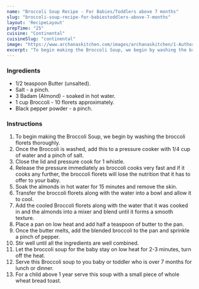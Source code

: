 ---
name: "Broccoli Soup Recipe - For Babies/Toddlers above 7 months"
slug: "broccoli-soup-recipe-for-babiestoddlers-above-7-months"
layout: 'RecipeLayout'
prepTime: "25"
cuisine: "Continental"
cuisineSlug: "continental"
image: "https://www.archanaskitchen.com/images/archanaskitchen/1-Author/sandhya-archanaskitchen.com/Broccoli_Soup_For_Babies_Toddlers_above_7_months.jpg"
excerpt: "To begin making the Broccoli Soup, we begin by washing the broccoli florets thoroughly"
---

### Ingredients

- 1/2 teaspoon Butter (unsalted).
- Salt - a pinch.
- 3 Badam (Almond) - soaked in hot water.
- 1 cup Broccoli - 10 florets approximately.
- Black pepper powder - a pinch.

### Instructions

1. To begin making the Broccoli Soup, we begin by washing the broccoli florets thoroughly.
1. Once the Broccoli is washed, add this to a pressure cooker with 1/4 cup of water and a pinch of salt.
1. Close the lid and pressure cook for 1 whistle.
1. Release the pressure immediately as broccoli cooks very fast and if it cooks any further, the broccoli florets will lose the nutrition that it has to offer to your baby.
1. Soak the almonds in hot water for 15 minutes and remove the skin.
1. Transfer the broccoli florets along with the water into a bowl and allow it to cool.
1. Add the cooled Broccoli florets along with the water that it was cooked in and the almonds into a mixer and blend until it forms a smooth texture.
1. Place a pan on low heat and add half a teaspoon of butter to the pan.
1. Once the butter melts, add the blended broccoli to the pan and sprinkle a pinch of pepper.
1. Stir well until all the ingredients are well combined.
1. Let the broccoli soup for the baby stay on low heat for 2-3 minutes, turn off the heat.
1. Serve this Broccoli soup to you baby or toddler who is over 7 months for lunch or dinner.
1. For a child above 1 year serve this soup with a small piece of whole wheat bread toast.
